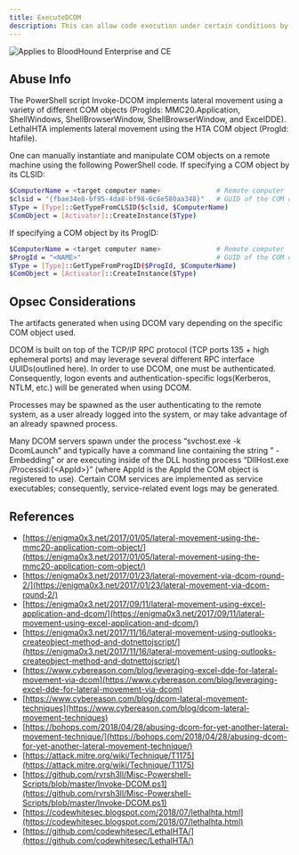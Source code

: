 ---
title: ExecuteDCOM
description: This can allow code execution under certain conditions by instantiating a COM object on a remote machine and invoking its methods.
---

<img noZoom src="/assets/enterprise-AND-community-edition-pill-tag.svg" alt="Applies to BloodHound Enterprise and CE"/>



## Abuse Info

The PowerShell script Invoke-DCOM implements lateral movement using a variety of different COM objects (ProgIds: MMC20.Application, ShellWindows, ShellBrowserWindow, ShellBrowserWindow, and ExcelDDE). LethalHTA implements lateral movement using the HTA COM object (ProgId: htafile).

One can manually instantiate and manipulate COM objects on a remote machine using the following PowerShell code. If specifying a COM object by its CLSID:

```bash
$ComputerName = <target computer name>              # Remote computer
$clsid = "{fbae34e8-bf95-4da8-bf98-6c6e580aa348}"   # GUID of the COM object
$Type = [Type]::GetTypeFromCLSID($clsid, $ComputerName)
$ComObject = [Activator]::CreateInstance($Type)
```

If specifying a COM object by its ProgID:

```bash
$ComputerName = <target computer name>              # Remote computer
$ProgId = "<NAME>"                                  # GUID of the COM object
$Type = [Type]::GetTypeFromProgID($ProgId, $ComputerName)
$ComObject = [Activator]::CreateInstance($Type)
```

## Opsec Considerations
The artifacts generated when using DCOM vary depending on the specific COM object used.

DCOM is built on top of the TCP/IP RPC protocol (TCP ports 135 + high ephemeral ports) and may leverage several different RPC interface UUIDs(outlined here). In order to use DCOM, one must be authenticated. Consequently, logon events and authentication-specific logs(Kerberos, NTLM, etc.) will be generated when using DCOM.

Processes may be spawned as the user authenticating to the remote system, as a user already logged into the system, or may take advantage of an already spawned process.

Many DCOM servers spawn under the process “svchost.exe -k DcomLaunch” and typically have a command line containing the string ” -Embedding” or are executing inside of the DLL hosting process “DllHost.exe /Processid:\{&lt;AppId&gt;}” (where AppId is the AppId the COM object is registered to use). Certain COM services are implemented as service executables; consequently, service-related event logs may be generated.

## References
* [https://enigma0x3.net/2017/01/05/lateral-movement-using-the-mmc20-application-com-object/](https://enigma0x3.net/2017/01/05/lateral-movement-using-the-mmc20-application-com-object/)
* [https://enigma0x3.net/2017/01/23/lateral-movement-via-dcom-round-2/](https://enigma0x3.net/2017/01/23/lateral-movement-via-dcom-round-2/)
* [https://enigma0x3.net/2017/09/11/lateral-movement-using-excel-application-and-dcom/](https://enigma0x3.net/2017/09/11/lateral-movement-using-excel-application-and-dcom/)
* [https://enigma0x3.net/2017/11/16/lateral-movement-using-outlooks-createobject-method-and-dotnettojscript/](https://enigma0x3.net/2017/11/16/lateral-movement-using-outlooks-createobject-method-and-dotnettojscript/)
* [https://www.cybereason.com/blog/leveraging-excel-dde-for-lateral-movement-via-dcom](https://www.cybereason.com/blog/leveraging-excel-dde-for-lateral-movement-via-dcom)
* [https://www.cybereason.com/blog/dcom-lateral-movement-techniques](https://www.cybereason.com/blog/dcom-lateral-movement-techniques)
* [https://bohops.com/2018/04/28/abusing-dcom-for-yet-another-lateral-movement-technique/](https://bohops.com/2018/04/28/abusing-dcom-for-yet-another-lateral-movement-technique/)
* [https://attack.mitre.org/wiki/Technique/T1175](https://attack.mitre.org/wiki/Technique/T1175)
* [https://github.com/rvrsh3ll/Misc-Powershell-Scripts/blob/master/Invoke-DCOM.ps1](https://github.com/rvrsh3ll/Misc-Powershell-Scripts/blob/master/Invoke-DCOM.ps1)
* [https://codewhitesec.blogspot.com/2018/07/lethalhta.html](https://codewhitesec.blogspot.com/2018/07/lethalhta.html)
* [https://github.com/codewhitesec/LethalHTA/](https://github.com/codewhitesec/LethalHTA/)
